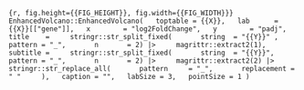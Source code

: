 ```{r, fig.height={{FIG_HEIGHT}}, fig.width={{FIG_WIDTH}}}
EnhancedVolcano::EnhancedVolcano(
  toptable = {{X}},
  lab      = {{X}}[["gene"]],
  x        = "log2FoldChange",
  y        = "padj",
  title    =
    stringr::str_split_fixed(
      string  = "{{Y}}" ,
      pattern = "_",
      n       = 2) |>
    magrittr::extract2(1),
  subtitle =
    stringr::str_split_fixed(
      string  = "{{Y}}",
      pattern = "_",
      n       = 2) |>
    magrittr::extract2(2) |>
    stringr::str_replace_all(
      pattern     = "_",
      replacement = " "
    ),
  caption = "",
  labSize = 3,
  pointSize = 1
)
```
